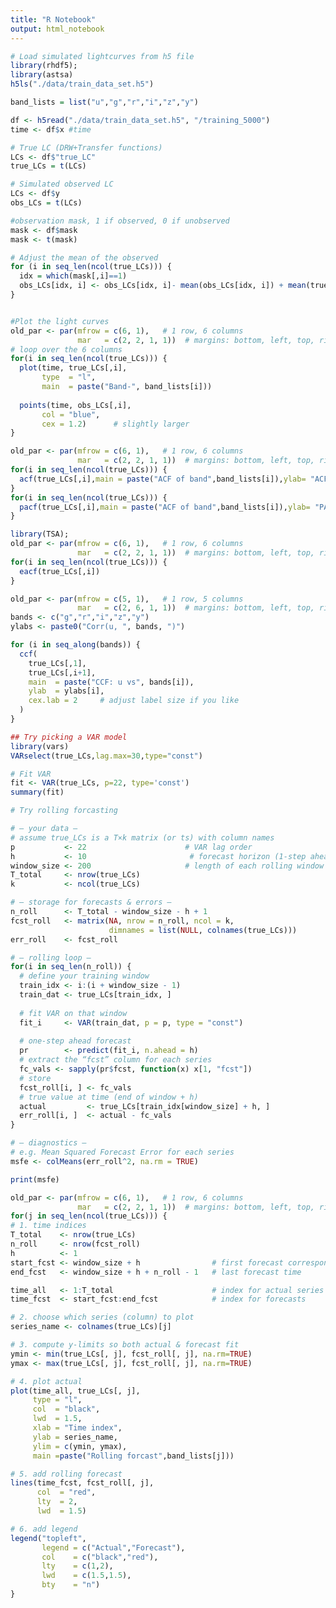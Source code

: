 ```yaml
---
title: "R Notebook"
output: html_notebook
---
```


```r
# Load simulated lightcurves from h5 file
library(rhdf5);
library(astsa)
h5ls("./data/train_data_set.h5")
```
```r

band_lists = list("u","g","r","i","z","y")

df <- h5read("./data/train_data_set.h5", "/training_5000")
time <- df$x #time

# True LC (DRW+Transfer functions)
LCs <- df$"true_LC"
true_LCs = t(LCs)

# Simulated observed LC
LCs <- df$y
obs_LCs = t(LCs)

#observation mask, 1 if observed, 0 if unobserved
mask <- df$mask
mask <- t(mask)

# Adjust the mean of the observed
for (i in seq_len(ncol(true_LCs))) {
  idx = which(mask[,i]==1)
  obs_LCs[idx, i] <- obs_LCs[idx, i]- mean(obs_LCs[idx, i]) + mean(true_LCs[,i])
}


#Plot the light curves
old_par <- par(mfrow = c(6, 1),   # 1 row, 6 columns
               mar   = c(2, 2, 1, 1))  # margins: bottom, left, top, right
# loop over the 6 columns
for(i in seq_len(ncol(true_LCs))) {
  plot(time, true_LCs[,i],
       type  = "l",
       main  = paste("Band-", band_lists[i]))
  
  points(time, obs_LCs[,i],
       col = "blue",
       cex = 1.2)      # slightly larger
}
```
```r

old_par <- par(mfrow = c(6, 1),   # 1 row, 6 columns
               mar   = c(2, 2, 1, 1))  # margins: bottom, left, top, right
for(i in seq_len(ncol(true_LCs))) {
  acf(true_LCs[,i],main = paste("ACF of band",band_lists[i]),ylab= "ACF")
}
for(i in seq_len(ncol(true_LCs))) {
  pacf(true_LCs[,i],main = paste("ACF of band",band_lists[i]),ylab= "PACF")
}
```
```r
library(TSA);
old_par <- par(mfrow = c(6, 1),   # 1 row, 6 columns
               mar   = c(2, 2, 1, 1))  # margins: bottom, left, top, right
for(i in seq_len(ncol(true_LCs))) {
  eacf(true_LCs[,i])
}

```
```r
old_par <- par(mfrow = c(5, 1),   # 1 row, 5 columns
               mar   = c(2, 6, 1, 1))  # margins: bottom, left, top, right
bands <- c("g","r","i","z","y")
ylabs <- paste0("Corr(u, ", bands, ")")

for (i in seq_along(bands)) {
  ccf(
    true_LCs[,1],
    true_LCs[,i+1],
    main  = paste("CCF: u vs", bands[i]),
    ylab  = ylabs[i],
    cex.lab = 2     # adjust label size if you like
  )
}
```
```r
## Try picking a VAR model
library(vars)
VARselect(true_LCs,lag.max=30,type="const")
```
```r
# Fit VAR
fit <- VAR(true_LCs, p=22, type='const')
summary(fit)
```

```r
# Try rolling forcasting

# — your data —  
# assume true_LCs is a T×k matrix (or ts) with column names  
p           <- 22                      # VAR lag order  
h           <- 10                       # forecast horizon (1-step ahead)  
window_size <- 200                     # length of each rolling window  
T_total     <- nrow(true_LCs)  
k           <- ncol(true_LCs)  

# — storage for forecasts & errors —  
n_roll      <- T_total - window_size - h + 1  
fcst_roll   <- matrix(NA, nrow = n_roll, ncol = k,
                      dimnames = list(NULL, colnames(true_LCs)))  
err_roll    <- fcst_roll  

# — rolling loop —  
for(i in seq_len(n_roll)) {  
  # define your training window  
  train_idx <- i:(i + window_size - 1)  
  train_dat <- true_LCs[train_idx, ]  
  
  # fit VAR on that window  
  fit_i     <- VAR(train_dat, p = p, type = "const")  
  
  # one‐step ahead forecast  
  pr        <- predict(fit_i, n.ahead = h)  
  # extract the “fcst” column for each series  
  fc_vals <- sapply(pr$fcst, function(x) x[1, "fcst"])
  # store  
  fcst_roll[i, ] <- fc_vals  
  # true value at time (end of window + h)  
  actual         <- true_LCs[train_idx[window_size] + h, ]  
  err_roll[i, ]  <- actual - fc_vals  
}  

# — diagnostics —  
# e.g. Mean Squared Forecast Error for each series  
msfe <- colMeans(err_roll^2, na.rm = TRUE)  

print(msfe)
```

```r

old_par <- par(mfrow = c(6, 1),   # 1 row, 6 columns
               mar   = c(2, 2, 1, 1))  # margins: bottom, left, top, right
for(j in seq_len(ncol(true_LCs))) { 
# 1. time indices
T_total    <- nrow(true_LCs)
n_roll     <- nrow(fcst_roll)
h          <- 1
start_fcst <- window_size + h                # first forecast corresponds to this time
end_fcst   <- window_size + h + n_roll - 1   # last forecast time

time_all   <- 1:T_total                      # index for actual series
time_fcst  <- start_fcst:end_fcst            # index for forecasts

# 2. choose which series (column) to plot
series_name <- colnames(true_LCs)[j]

# 3. compute y-limits so both actual & forecast fit
ymin <- min(true_LCs[, j], fcst_roll[, j], na.rm=TRUE)
ymax <- max(true_LCs[, j], fcst_roll[, j], na.rm=TRUE)

# 4. plot actual
plot(time_all, true_LCs[, j],
     type = "l",
     col  = "black",
     lwd  = 1.5,
     xlab = "Time index",
     ylab = series_name,
     ylim = c(ymin, ymax),
     main =paste("Rolling forcast",band_lists[j]))

# 5. add rolling forecast
lines(time_fcst, fcst_roll[, j],
      col  = "red",
      lty  = 2,
      lwd  = 1.5)

# 6. add legend
legend("topleft",
       legend = c("Actual","Forecast"),
       col    = c("black","red"),
       lty    = c(1,2),
       lwd    = c(1.5,1.5),
       bty    = "n")
}

```


